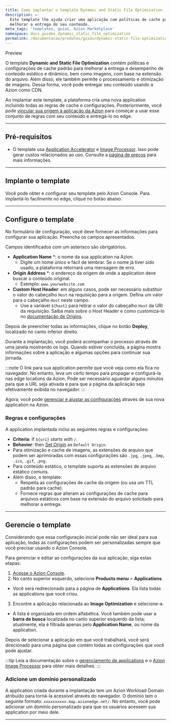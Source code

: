 ```yaml
---
title: Como implantar o template Dynamic and Static File Optimization
description: >-
  Este template lhe ajuda criar uma aplicação com políticas de cache padrão para
  melhorar a entrega do seu conteúdo.
meta_tags: 'templates, guias, Azion Marketplace'
namespace: docs_guides_dynamic_static_file_optimization
permalink: /documentacao/produtos/guias/dynamic-static-file-optimization-template/
---
```



<Tag severity="info" client:only="vue">
Preview
</Tag>

O template **Dynamic and Static File Optimization** contém políticas e configurações de cache padrão para melhorar a entrega e desempenho de conteúdo estático e dinâmico, bem como imagens, com base na extensão do arquivo. Além disso, ele também permite o processamento e otimização de imagens. Dessa forma, você pode entregar seu conteúdo usando a Azion como CDN.

Ao implantar este template, a plataforma cria uma nova application incluindo todas as regras de cache e configurações. Posteriormente, você pode [vincular sua origem à aplicação da Azion](#adicione-um-dominio-personalizado) para começar a usar esse conjunto de regras com seu conteúdo e entregá-lo no edge.

---

## Pré-requisitos

- O template usa [Application Accelerator](/pt-br/documentacao/produtos/build/applications/application-accelerator/) e [Image Processor](/pt-br/documentacao/produtos/build/applications/image-processor/). Isso pode gerar custos relacionados ao uso. Consulte a [página de preços](/pt-br/documentacao/produtos/precos/) para mais informações.

---

## Implante o template

Você pode obter e configurar seu template pelo Azion Console. Para implantá-lo facilmente no edge, clique no botão abaixo.

  <LinkButton
    label="Implantar"
    link="https://console.azion.com/create/azion/dynamic-and-static-file-optimization"
    icon="ai ai-azion"
    icon-pos="left"
  />

---

## Configure o template

No formulário de configuração, você deve fornecer as informações para configurar sua aplicação. Preencha os campos apresentados.

Campos identificados com um asterisco são obrigatórios.

- **Application Name** *: o nome da sua application na Azion.
    - Digite um nome único e fácil de lembrar. Se o nome já tiver sido usado, a plataforma retornará uma mensagem de erro.
- **Origin Address** *: o endereço da origem de onde a application deve buscar o conteúdo original.
    - Exemplo: `www.yourwebsite.com`
- **Custom Host Header**: em alguns casos, pode ser necessário substituir o valor do cabeçalho `Host` na requisição para a origem. Defina um valor para o cabeçalho `Host` neste campo.
    - Use a variável `${host}` para retirar o valor do cabeçalho `Host` da URI da requisição. Saiba mais sobre o Host Header e como customizá-lo no [documentação de Origins](/pt-br/documentacao/produtos/build/edge-application/origins/#host-header).

Depois de preencher todas as informações, clique no botão **Deploy**, localizado no canto inferior direito.

Durante a implantação, você poderá acompanhar o processo através de uma janela mostrando os logs. Quando estiver concluída, a página mostra informações sobre a aplicação e algumas opções para continuar sua jornada.

:::note
O link para sua application permite que você veja como ela fica no navegador. No entanto, leva um certo tempo para propagar e configurá-la nas edge locations da Azion. Pode ser necessário aguardar alguns minutos para que a URL seja ativada e para que a página da aplicação seja efetivamente exibida no navegador.
:::

Agora, você pode [gerenciar e ajustar as configurações](#gerencie-o-template) através de sua nova application na Azion.

### Regras e configurações

A application implantada inclui as seguintes regras e configurações:

- **Criteria**: if `${uri}` *starts with* `/`.
- **Behavior**: then [Set Origin](/pt-br/documentacao/produtos/build/edge-application/rules-engine/#set-origin) as `Default Origin`.
- Para otimização e cache de imagens, as extensões de arquivo que podem ser aprimoradas com essas configurações são `.jpg`, `.jpeg`, `.bmp`, `.ico`, `.gif`, `.png`. 
- Para conteúdo estático, o template suporta as extensões de arquivo estático comuns. 
- Além disso, o template:
    - Respeita as configurações de cache da origem (ou usa um TTL padrão para cache).
    - Fornece regras que alteram as configurações de cache para arquivos estáticos com base na extensão do arquivo solicitado para melhorar a entrega.

---

## Gerencie o template

Considerando que essa configuração inicial pode não ser ideal para sua aplicação, todas as configurações podem ser personalizadas sempre que você precisar usando o Azion Console.

Para gerenciar e editar as configurações da sua aplicação, siga estas etapas:

1. [Acesse o Azion Console](https://console.azion.com).
2. No canto superior esquerdo, selecione **Products menu** > **Applications**.
- Você será redirecionado para a página de **Applications**. Ela lista todas as applications que você criou.
3. Encontre a aplicação relacionada ao **Image Optimization** e selecione-a.
- A lista é organizada em ordem alfabética. Você também pode usar a **barra de busca** localizada no canto superior esquerdo da lista; atualmente, ela é filtrada apenas pelo **Application Name**, ou nome da application.

Depois de selecionar a aplicação em que você trabalhará, você será direcionado para uma página que contém todas as configurações que você pode ajustar.

:::tip
Leia a documentação sobre o [gerenciamento de applications](/pt-br/documentacao/produtos/build/edge-application/primeiros-passos/) e o [Azion Image Processor](/pt-br/documentacao/produtos/guias/cache-settings/) para obter mais detalhes.
:::

### Adicione um domínio personalizado

A application criada durante a implantação tem um Azion Workload Domain atribuído para torná-la acessível através do navegador. O domínio tem o seguinte formato: `xxxxxxxxxx.map.azionedge.net/`. No entanto, você pode adicionar um domínio personalizado para que os usuários acessem sua application por meio dele.


<LinkButton link="/pt-br/documentacao/produtos/guias/configurar-dominio/" label="consulte o guia para configurar domínios" severity="secondary" />



---

